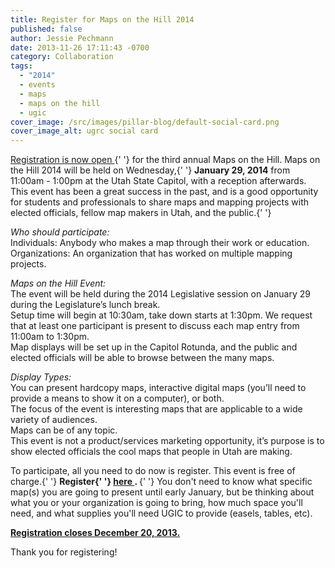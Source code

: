 ```yaml
---
title: Register for Maps on the Hill 2014
published: false
author: Jessie Pechmann
date: 2013-11-26 17:11:43 -0700
category: Collaboration
tags:
  - "2014"
  - events
  - maps
  - maps on the hill
  - ugic
cover_image: /src/images/pillar-blog/default-social-card.png
cover_image_alt: ugrc social card
---
```



<p>
  <a href="https://docs.google.com/a/utah.gov/spreadsheet/viewform?usp=drive_web&formkey=dG4ta3dQY3JpWkpCajhsbWNRRjlsT3c6MA#gid=0">
    Registration is now open
  </a>{' '}
  for the third annual Maps on the Hill. Maps on the Hill 2014 will be held on Wednesday,{' '}
  <strong>January 29, 2014</strong> from 11:00am - 1:00pm at the Utah State Capitol, with a reception afterwards. This
  event has been a great success in the past, and is a good opportunity for students and professionals to share maps and
  mapping projects with elected officials, fellow map makers in Utah, and the public.{' '}
</p>
<p>
  <em>Who should participate:</em>
  <br />
  Individuals: Anybody who makes a map through their work or education.
  <br />
  Organizations: An organization that has worked on multiple mapping projects.
</p>
<p>
  <em>Maps on the Hill Event:</em>
  <br />
  The event will be held during the 2014 Legislative session on January 29 during the Legislature’s lunch break.
  <br />
  Setup time will begin at 10:30am, take down starts at 1:30pm. We request that at least one participant is present to
  discuss each map entry from 11:00am to 1:30pm.
  <br />
  Map displays will be set up in the Capitol Rotunda, and the public and elected officials will be able to browse
  between the many maps.
</p>
<p>
  <em>Display Types:</em>
  <br />
  You can present hardcopy maps, interactive digital maps (you’ll need to provide a means to show it on a computer), or
  both.
  <br />
  The focus of the event is interesting maps that are applicable to a wide variety of audiences.
  <br />
  Maps can be of any topic.
  <br />
  This event is not a product/services marketing opportunity, it’s purpose is to show elected officials the cool maps
  that people in Utah are making.
</p>
<p>
  To participate, all you need to do now is register. This event is free of charge.{' '}
  <strong>
    Register{' '}
    <a href="https://docs.google.com/a/utah.gov/spreadsheet/viewform?usp=drive_web&formkey=dG4ta3dQY3JpWkpCajhsbWNRRjlsT3c6MA#gid=0">
      here
    </a>
    .
  </strong>{' '}
  You don't need to know what specific map(s) you are going to present until early January, but be thinking about what
  you or your organization is going to bring, how much space you'll need, and what supplies you'll need UGIC to provide
  (easels, tables, etc).
</p>
<p>
  <strong>
    <a href="https://docs.google.com/a/utah.gov/spreadsheet/viewform?usp=drive_web&formkey=dG4ta3dQY3JpWkpCajhsbWNRRjlsT3c6MA#gid=0">
      Registration closes December 20, 2013.
    </a>
  </strong>
</p>

<Contacts contactKey="ugrc" subject={frontmatter.title} />

<p>Thank you for registering! </p>
